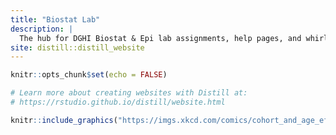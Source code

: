 ```yaml
---
title: "Biostat Lab"
description: |
  The hub for DGHI Biostat & Epi lab assignments, help pages, and whirly gigs
site: distill::distill_website
---
```


```r
knitr::opts_chunk$set(echo = FALSE)

# Learn more about creating websites with Distill at:
# https://rstudio.github.io/distill/website.html

```

```r
knitr::include_graphics("https://imgs.xkcd.com/comics/cohort_and_age_effects.png")

```





